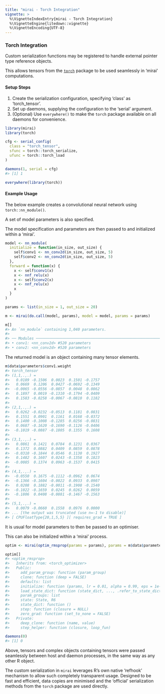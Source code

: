 ```yaml
---
title: "mirai - Torch Integration"
vignette: >
  %\VignetteIndexEntry{mirai - Torch Integration}
  %\VignetteEngine{litedown::vignette}
  %\VignetteEncoding{UTF-8}
---
```



### Torch Integration

Custom serialization functions may be registered to handle external pointer type reference objects.

This allows tensors from the [`torch`](https://torch.mlverse.org/) package to be used seamlessly in 'mirai' computations.

#### Setup Steps

1. Create the serialization configuration, specifying 'class' as 'torch_tensor'.
1. Set up daemons, supplying the configuration to the 'serial' argument.
1. (Optional) Use `everywhere()` to make the `torch` package available on all daemons for convenience.


``` r
library(mirai)
library(torch)

cfg <- serial_config(
  class = "torch_tensor",
  sfunc = torch::torch_serialize,
  ufunc = torch::torch_load
)

daemons(1, serial = cfg)
#> [1] 1

everywhere(library(torch))
```
#### Example Usage

The below example creates a convolutional neural network using `torch::nn_module()`.

A set of model parameters is also specified.

The model specification and parameters are then passed to and initialized within a 'mirai'.


``` r
model <- nn_module(
  initialize = function(in_size, out_size) {
    self$conv1 <- nn_conv2d(in_size, out_size, 5)
    self$conv2 <- nn_conv2d(in_size, out_size, 5)
  },
  forward = function(x) {
    x <- self$conv1(x)
    x <- nnf_relu(x)
    x <- self$conv2(x)
    x <- nnf_relu(x)
    x
  }
)

params <- list(in_size = 1, out_size = 20)

m <- mirai(do.call(model, params), model = model, params = params)

m[]
#> An `nn_module` containing 1,040 parameters.
#> 
#> ── Modules ───────────────────────────────────────────────────────────────────────────────────────────────────────
#> • conv1: <nn_conv2d> #520 parameters
#> • conv2: <nn_conv2d> #520 parameters
```
The returned model is an object containing many tensor elements.

``` r
m$data$parameters$conv1.weight
#> torch_tensor
#> (1,1,.,.) = 
#>   0.0189 -0.1506  0.0023  0.1501 -0.1757
#>   0.0669  0.1206  0.0427 -0.0692 -0.1349
#>  -0.0065 -0.0556 -0.0857  0.0048  0.0862
#>   0.1897  0.0019 -0.1310 -0.1794 -0.0409
#>   0.1583 -0.0258 -0.0067 -0.0810  0.1182
#> 
#> (2,1,.,.) = 
#>   0.0262 -0.0232 -0.0513  0.1181  0.0831
#>   0.1551  0.0901  0.1161  0.0168 -0.0372
#>   0.1400 -0.1008 -0.1285  0.0256 -0.0831
#>   0.0687 -0.1620 -0.1690 -0.1126 -0.0406
#>  -0.1019 -0.0887 -0.1805  0.1355  0.1608
#> 
#> (3,1,.,.) = 
#>   0.0861  0.1421  0.0784  0.1231  0.0367
#>   0.1372  0.0882  0.0409  0.0859  0.0878
#>  -0.0310 -0.1844  0.0546  0.1130  0.1927
#>   0.1482  0.1607  0.0243 -0.1358  0.1823
#>  -0.0085  0.1374  0.0963 -0.1537  0.0415
#> 
#> (4,1,.,.) = 
#>  -0.0550  0.1675 -0.1112 -0.0962  0.0674
#>  -0.1366 -0.1604 -0.0022  0.0933  0.0907
#>   0.0208  0.1882 -0.0011 -0.1908 -0.1540
#>  -0.1022 -0.1659  0.0245  0.0262  0.0059
#>  -0.1806  0.0408 -0.0881 -0.1467 -0.1563
#> 
#> (5,1,.,.) = 
#>   0.0079 -0.0660  0.1558  0.0976  0.0000
#> ... [the output was truncated (use n=-1 to disable)]
#> [ CPUFloatType{20,1,5,5} ][ requires_grad = TRUE ]
```
It is usual for model parameters to then be passed to an optimiser.

This can also be initialized within a 'mirai' process.

``` r
optim <- mirai(optim_rmsprop(params = params), params = m$data$parameters)

optim[]
#> <optim_rmsprop>
#>   Inherits from: <torch_optimizer>
#>   Public:
#>     add_param_group: function (param_group) 
#>     clone: function (deep = FALSE) 
#>     defaults: list
#>     initialize: function (params, lr = 0.01, alpha = 0.99, eps = 1e-08, weight_decay = 0, 
#>     load_state_dict: function (state_dict, ..., .refer_to_state_dict = FALSE) 
#>     param_groups: list
#>     state: State, R6
#>     state_dict: function () 
#>     step: function (closure = NULL) 
#>     zero_grad: function (set_to_none = FALSE) 
#>   Private:
#>     deep_clone: function (name, value) 
#>     step_helper: function (closure, loop_fun)

daemons(0)
#> [1] 0
```
Above, tensors and complex objects containing tensors were passed seamlessly between host and daemon processes, in the same way as any other R object.

The custom serialization in `mirai` leverages R's own native 'refhook' mechanism to allow such completely transparent usage. Designed to be fast and efficient, data copies are minimised and the 'official' serialization methods from the `torch` package are used directly.
